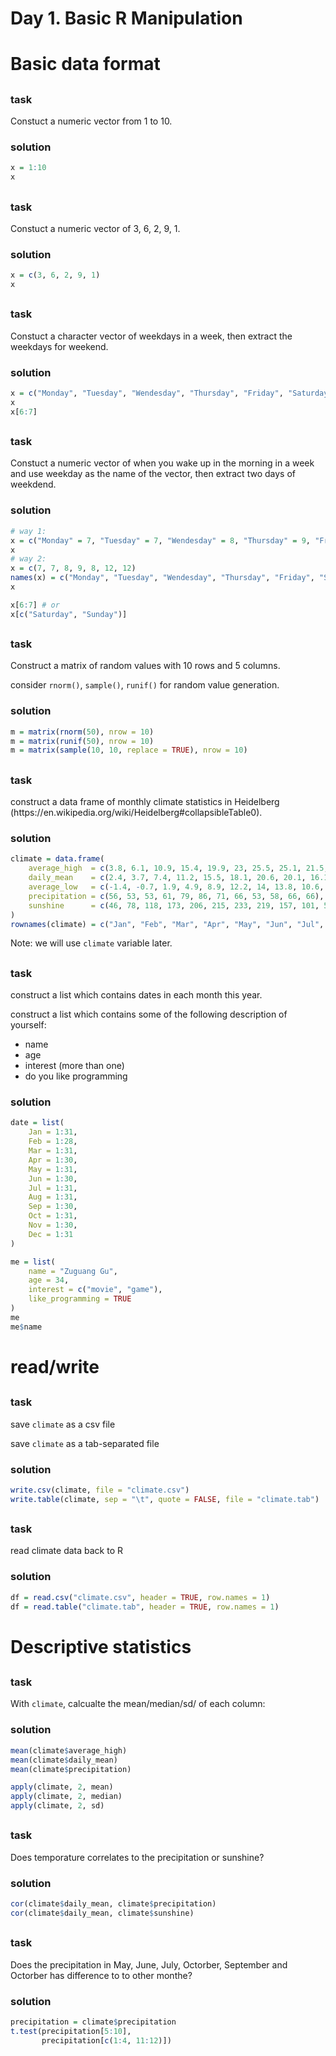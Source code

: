 Day 1. Basic R Manipulation
=============================

# Basic data format

## {.tabset}

### task

Constuct a numeric vector from 1 to 10.

### solution

```r
x = 1:10
x
```

## {.tabset}

### task

Constuct a numeric vector of 3, 6, 2, 9, 1.

### solution

```r
x = c(3, 6, 2, 9, 1)
x
```


## {.tabset}

### task

Constuct a character vector of weekdays in a week, then extract the weekdays for weekend.

### solution

```r
x = c("Monday", "Tuesday", "Wendesday", "Thursday", "Friday", "Saturday", "Sunday")
x
x[6:7]
```

## {.tabset}

### task

Constuct a numeric vector of when you wake up in the morning in a week and use weekday as 
the name of the vector, then extract two days of weekdend.

### solution

```r
# way 1:
x = c("Monday" = 7, "Tuesday" = 7, "Wendesday" = 8, "Thursday" = 9, "Friday" = 8, "Saturday" = 12, "Sunday" = 12)
x
# way 2:
x = c(7, 7, 8, 9, 8, 12, 12)
names(x) = c("Monday", "Tuesday", "Wendesday", "Thursday", "Friday", "Saturday", "Sunday")
x

x[6:7] # or
x[c("Saturday", "Sunday")]
```

## {.tabset}

### task

Construct a matrix of random values with 10 rows and 5 columns.

consider `rnorm()`, `sample()`, `runif()` for random value generation.

### solution

```r
m = matrix(rnorm(50), nrow = 10)
m = matrix(runif(50), nrow = 10)
m = matrix(sample(10, 10, replace = TRUE), nrow = 10)
```

## {.tabset}

### task

construct a data frame of monthly climate statistics in Heidelberg (https://en.wikipedia.org/wiki/Heidelberg#collapsibleTable0).

### solution

```r
climate = data.frame(
	average_high  = c(3.8, 6.1, 10.9, 15.4, 19.9, 23, 25.5, 25.1, 21.5, 15.3, 8.5, 4.8),
	daily_mean    = c(2.4, 3.7, 7.4, 11.2, 15.5, 18.1, 20.6, 20.1, 16.1, 11.5, 6.3, 3.3),
	average_low   = c(-1.4, -0.7, 1.9, 4.9, 8.9, 12.2, 14, 13.8, 10.6, 6.7, 2.4, -0.4),
	precipitation = c(56, 53, 53, 61, 79, 86, 71, 66, 53, 58, 66, 66),
	sunshine      = c(46, 78, 118, 173, 206, 215, 233, 219, 157, 101, 50, 35)
)
rownames(climate) = c("Jan", "Feb", "Mar", "Apr", "May", "Jun", "Jul", "Aug", "Sep", "Oct", "Nov", "Dec")
```

Note: we will use `climate` variable later.

## {.tabset}


### task

construct a list which contains dates in each month this year.

construct a list which contains some of the following description of yourself:

- name
- age
- interest (more than one)
- do you like programming

### solution

```r
date = list(
	Jan = 1:31, 
	Feb = 1:28, 
	Mar = 1:31, 
	Apr = 1:30, 
	May = 1:31, 
	Jun = 1:30,
	Jul = 1:31,
	Aug = 1:31, 
	Sep = 1:30,
	Oct = 1:31,
	Nov = 1:30,
	Dec = 1:31
)

me = list(
	name = "Zuguang Gu",
	age = 34,
	interest = c("movie", "game"),
	like_programming = TRUE
)
me
me$name
```


# read/write 

## {.tabset}

### task

save `climate` as a csv file

save `climate` as a tab-separated file

### solution

```r
write.csv(climate, file = "climate.csv")
write.table(climate, sep = "\t", quote = FALSE, file = "climate.tab")
```

## {.tabset}

### task

read climate data back to R

### solution

```r
df = read.csv("climate.csv", header = TRUE, row.names = 1)
df = read.table("climate.tab", header = TRUE, row.names = 1)
```

# Descriptive statistics

## {.tabset}

### task

With `climate`, calcualte the mean/median/sd/ of each column:

### solution

```r
mean(climate$average_high)
mean(climate$daily_mean)
mean(climate$precipitation)

apply(climate, 2, mean)
apply(climate, 2, median)
apply(climate, 2, sd)
```


## {.tabset}

### task

Does temporature correlates to the precipitation or sunshine?

### solution

```r
cor(climate$daily_mean, climate$precipitation)
cor(climate$daily_mean, climate$sunshine)
```

## {.tabset}

### task

Does the precipitation in May, June, July, Octorber, September and Octorber
has difference to to other monthe?

### solution

```r
precipitation = climate$precipitation
t.test(precipitation[5:10],
	   precipitation[c(1:4, 11:12)])

```
